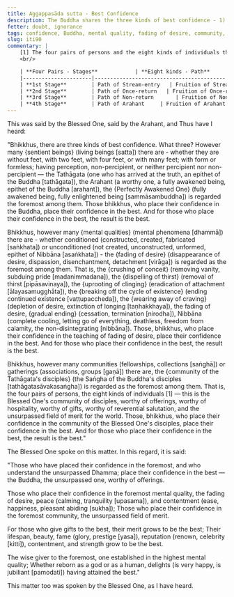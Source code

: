 ```yaml
---
title: Aggappasāda sutta - Best Confidence
description: The Buddha shares the three kinds of best confidence - 1) in the Buddha, 2) in the mental quality of fading of desire, and 3) in the community of the Blessed One's disciples.
fetter: doubt, ignorance
tags: confidence, Buddha, mental quality, fading of desire, community, disciples, Dhamma, Saṅgha, iti, iti50-99
slug: iti90
commentary: |
    [1] The four pairs of persons and the eight kinds of individuals that constitute the community of the Blessed One's disciples are as follows:
    <br/>

    | **Four Pairs - Stages**            | **Eight kinds - Path**       | **Eight kinds - Fruition**    | **Fetters Overcome / Weakened**                                  |
    |----------------------|------------------------------------------|-----------------------------------------|------------------------------------------------------------------|
    | **1st Stage**        | Path of Stream-entry   | Fruition of Stream-entry | Overcomes: <br> 1) Personal existence, aka identity view (sakkāya-diṭṭhi) <br> 2) Doubt, aka uncertainty, indecisiveness (vicikicchā) <br> 3) Adherence to rules and observances (sīlabbataparāmāsa) |
    | **2nd Stage**        | Path of Once-return   | Fruition of Once-return | Weakens: <br> 4) Sensual desire (kāmacchanda) <br> 5) Ill-will (byāpāda) |
    | **3rd Stage**        | Path of Non-return       | Fruition of Non-return     | Overcomes: <br> 4) Sensual desire (kāmacchanda) <br> 5) Ill-will (byāpāda) |
    | **4th Stage**        | Path of Arahant     | Fruition of Arahant  | Overcomes: <br> 6) Desire for fine-material existence (rūparāga) <br> 7) Desire for formless existence, aka desire for immaterial existence (arūparāga) <br> 8) Conceit, aka pride, egotism (māna) <br> 9) Restlessness, aka agitation, distraction (uddhacca) <br>10) Ignorance, not knowing the true nature of how things have come to be, not understanding the nature of reality (avijjā) |
---
```


This was said by the Blessed One, said by the Arahant, and Thus have I heard:

"Bhikkhus, there are three kinds of best confidence. What three? However many \{sentient beings} (living beings [satta]) there are - whether they are without feet, with two feet, with four feet, or with many feet; with form or formless; having perception, non-percipient, or neither percipient nor non-percipient — the Tathāgata (one who has arrived at the truth, an epithet of the Buddha [tathāgata]), the Arahant (a worthy one, a fully awakened being, epithet of the Buddha [arahant]), the \{Perfectly Awakened One} (fully awakened being, fully enlightened being [sammāsambuddha]) is regarded the foremost among them. Those bhikkhus, who place their confidence in the Buddha, place their confidence in the best. And for those who place their confidence in the best, the result is the best.

Bhikkhus, however many \{mental qualities} (mental phenomena [dhammā]) there are - whether conditioned (constructed, created, fabricated [saṅkhata]) or unconditioned (not created, unconstructed, unformed, epithet of Nibbāna [asaṅkhata]) - the \{fading of desire} (disappearance of desire, dispassion, disenchantment, detachment [virāga]) is regarded as the foremost among them. That is, the \{crushing of conceit} (removing vanity, subduing pride [madanimmadana]), the \{dispelling of thirst} (removal of thirst [pipāsavinaya]), the \{uprooting of clinging} (eradication of attachment [ālayasamugghāta]), the \{breaking off the cycle of existence} (ending continued existence [vaṭṭupaccheda]), the \{wearing away of craving} (depletion of desire, extinction of longing [taṇhakkhaya]), the fading of desire, \{gradual ending} (cessation, termination [nirodha]), Nibbāna (complete cooling, letting go of everything, deathless, freedom from calamity, the non-disintegrating [nibbāna]). Those, bhikkhus, who place their confidence in the teaching of fading of desire, place their confidence in the best. And for those who place their confidence in the best, the result is the best.

Bhikkhus, however many communities (fellowships, collections [saṅghā]) or gatherings (associations, groups [gaṇā]) there are, the \{community of the Tathāgata's disciples} (the Saṅgha of the Buddha's disciples [tathāgatasāvakasaṅgha]) is regarded as the foremost among them. That is, the four pairs of persons, the eight kinds of individuals [1] — this is the Blessed One's community of disciples, worthy of offerings, worthy of hospitality, worthy of gifts, worthy of reverential salutation, and the unsurpassed field of merit for the world. Those, bhikkhus, who place their confidence in the community of the Blessed One's disciples, place their confidence in the best. And for those who place their confidence in the best, the result is the best."

The Blessed One spoke on this matter. In this regard, it is said:

"Those who have placed their confidence in the foremost,
and who understand the unsurpassed Dhamma;
place their confidence in the best — the Buddha,
the unsurpassed one, worthy of offerings.

Those who place their confidence in the foremost mental quality,
the fading of desire, peace (calming, tranquility [upasama]), and contentment (ease, happiness, pleasant abiding [sukha]);
Those who place their confidence in the foremost community,
the unsurpassed field of merit.

For those who give gifts to the best,
their merit grows to be the best;
Their lifespan, beauty, fame (glory, prestige [yasa]),
reputation (renown, celebrity [kitti]), contentment, and strength grow to be the best.

The wise giver to the foremost,
one established in the highest mental quality;
Whether reborn as a god or as a human,
delights (is very happy, is jubiliant [pamodati]) having attained the best."

This matter too was spoken by the Blessed One, as I have heard.